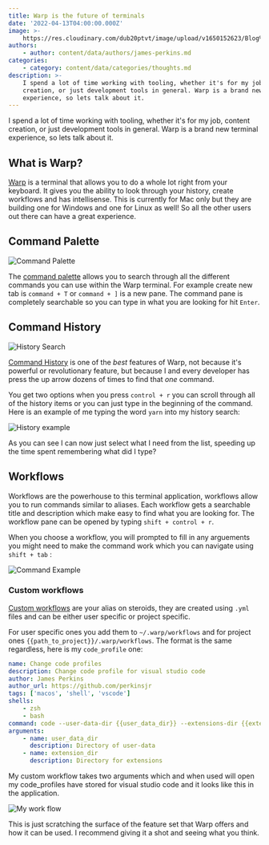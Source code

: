 ```yaml
---
title: Warp is the future of terminals
date: '2022-04-13T04:00:00.000Z'
image: >-
    https://res.cloudinary.com/dub20ptvt/image/upload/v1650152623/Blog%20Posts/Warp/hsospoc5bdm0u26elker.png
authors:
    - author: content/data/authors/james-perkins.md
categories:
    - category: content/data/categories/thoughts.md
description: >-
    I spend a lot of time working with tooling, whether it's for my job, content
    creation, or just development tools in general. Warp is a brand new terminal
    experience, so lets talk about it.
---
```


I spend a lot of time working with tooling, whether it's for my job, content creation, or just development tools in general. Warp is a brand new terminal experience, so lets talk about it.

<youtube url="https://www.youtube.com/watch?v=wDuo5IlYlaQ" />

## What is Warp?

[Warp](https://www.warp.dev/) is a terminal that allows you to do a whole lot right from your keyboard. It gives you the ability to look through your history, create workflows and has intellisense. This is currently for Mac only but they are building one for Windows and one for Linux as well! So all the other users out there can have a great experience.

## Command Palette

![Command Palette](https://res.cloudinary.com/dub20ptvt/image/upload/v1650150775/Blog%20Posts/Warp/n0wyavby3moe0hcqpgjf.png)

The [command palette](https://docs.warp.dev/features/command-palette) allows you to search through all the different commands you can use within the Warp terminal. For example create new tab is `command + T` or `command + ]` is a new pane. The command pane is completely searchable so you can type in what you are looking for hit `Enter`.

<newsletter />

## Command History

![History Search](https://res.cloudinary.com/dub20ptvt/image/upload/v1650150937/Blog%20Posts/Warp/vdk9urrrz8wcvnp2tlaa.png)

[Command History](https://docs.warp.dev/features/command-history) is one of the _best_ features of Warp, not because it's powerful or revolutionary feature, but because I and every developer has press the up arrow dozens of times to find that _one_ command.

You get two options when you press `control + r` you can scroll through all of the history items or you can just type in the beginning of the command. Here is an example of me typing the word `yarn` into my history search:

![History example](https://res.cloudinary.com/dub20ptvt/image/upload/v1650151133/Blog%20Posts/Warp/x4baa9qeumyoyh1jbojm.png)

As you can see I can now just select what I need from the list, speeding up the time spent remembering what did I type?

## Workflows

Workflows are the powerhouse to this terminal application, workflows allow you to run commands similar to aliases. Each workflow gets a searchable title and description which make easy to find what you are looking for. The workflow pane can be opened by typing `shift + control + r`.

When you choose a workflow, you will prompted to fill in any arguements you might need to make the command work which you can navigate using `shift + tab` :

![Command Example](https://res.cloudinary.com/dub20ptvt/image/upload/v1650151224/Blog%20Posts/Warp/qjhucpszhyfyuukoeqwj.png)

### Custom workflows

[Custom workflows](https://docs.warp.dev/features/workflows) are your alias on steroids, they are created using `.yml` files and can be either user specific or project specific.

For user specific ones you add them to `~/.warp/workflows` and for project ones `{{path_to_project}}/.warp/workflows`. The format is the same regardless, here is my `code_profile` one:

```yaml
name: Change code profiles
description: Change code profile for visual studio code
author: James Perkins
author_url: https://github.com/perkinsjr
tags: ['macos', 'shell', 'vscode']
shells:
    - zsh
    - bash
command: code --user-data-dir {{user_data_dir}} --extensions-dir {{extension_dir}}
arguments:
    - name: user_data_dir
      description: Directory of user-data
    - name: extension_dir
      description: Directory for extensions
```

My custom workflow takes two arguments which and when used will open my code_profiles have stored for visual studio code and it looks like this in the application.

![My work flow](https://res.cloudinary.com/dub20ptvt/image/upload/v1650151280/Blog%20Posts/Warp/nwmwrpfyez345dfazdwn.png)

This is just scratching the surface of the feature set that Warp offers and how it can be used. I recommend giving it a shot and seeing what you think.

<newsletter />
